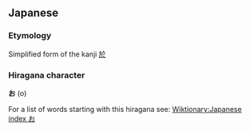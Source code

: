 == Japanese ==
===Etymology===
Simplified form of the kanji [[於]]

===Hiragana character===
'''お''' (o)

For a list of words starting with this hiragana see: [[Wiktionary:Japanese index お]]